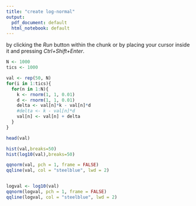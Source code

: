 ```yaml
---
title: "create log-normal"
output:
  pdf_document: default
  html_notebook: default
---
```

by clicking the *Run* button within the chunk or by placing your cursor inside it and pressing *Ctrl+Shift+Enter*. 

```r
N <- 1000
tics <- 1000

val <- rep(50, N)
for(i in 1:tics){
  for(n in 1:N){
    k <- rnorm(1, 1, 0.01)
    d <- rnorm(1, 1, 0.01)
    delta <- val[n]*k - val[n]*d
    #delta <- k - val[n]*d
    val[n] <- val[n] + delta
  }
}

head(val)
```



```r
hist(val,breaks=50)
hist(log10(val),breaks=50)


```
```r

qqnorm(val, pch = 1, frame = FALSE)
qqline(val, col = "steelblue", lwd = 2)


logval <- log10(val)
qqnorm(logval, pch = 1, frame = FALSE)
qqline(logval, col = "steelblue", lwd = 2)
```


